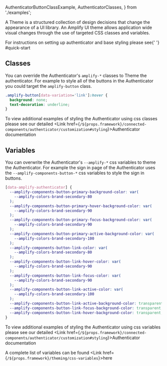   AuthenticatorButtonClassExample,
  AuthenticatorClasses,
} from './examples';

A Theme is a structured collection of design decisions that change the appearance of a UI library. An Amplify UI theme allows application wide visual changes through the use of targeted CSS classes and variables.

<Alert role="none" variation="info">
  For instructions on setting up authenticator and base styling please see{' '}
  <Link href={`/${props.framework}/connected-components/authenticator#quick-start`}>
    #quick-start
  </Link>
</Alert>

## Classes

You can override the Authenticator's `amplify-*` classes to Theme the authenticator. For example to style all of the buttons in the Authenticator you could target the `amplify-button` class.

<Example className="authenticator-theme-class-example">
  <AuthenticatorButtonClassExample />

  <ExampleCode>

```css
.amplify-button[data-variation='link']:hover {
  background: none;
  text-decoration: underline;
}
```

  </ExampleCode>
</Example>

To view additional examples of styling the Authenticator using css classes please see our detailed <Link href={`/${props.framework}/connected-components/authenticator/customization#styling`}>Authenticator</Link> documentation

<AuthenticatorClasses />

## Variables

You can overwrite the Authenticator's `--amplify-*` css variables to theme the Authenticator. For example the sign in page of the Authenticator uses the `--amplify-components-button-*` css variables to style the sign in buttons.

<Example className="authenticator-theme-variable-example">
  <AuthenticatorButtonClassExample />

  <ExampleCode>

```css
[data-amplify-authenticator] {
  --amplify-components-button-primary-background-color: var(
    --amplify-colors-brand-secondary-80
  );
  --amplify-components-button-primary-hover-background-color: var(
    --amplify-colors-brand-secondary-90
  );
  --amplify-components-button-primary-focus-background-color: var(
    --amplify-colors-brand-secondary-90
  );
  --amplify-components-button-primary-active-background-color: var(
    --amplify-colors-brand-secondary-100
  );
  --amplify-components-button-link-color: var(
    --amplify-colors-brand-secondary-80
  );
  --amplify-components-button-link-hover-color: var(
    --amplify-colors-brand-secondary-90
  );
  --amplify-components-button-link-focus-color: var(
    --amplify-colors-brand-secondary-90
  );
  --amplify-components-button-link-active-color: var(
    --amplify-colors-brand-secondary-100
  );
  --amplify-components-button-link-active-background-color: transparent;
  --amplify-components-button-link-focus-background-color: transparent;
  --amplify-components-button-link-hover-background-color: transparent;
}
```

  </ExampleCode>
</Example>

To view additional examples of styling the Authenticator using css variables please see our detailed <Link href={`/${props.framework}/connected-components/authenticator/customization#styling`}>Authenticator</Link> documentation

A complete list of variables can be found <Link href={`/${props.framework}/theming/css-variables`}>here</Link>
